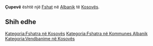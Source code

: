 {{Fshat në Kosovës
 | Emri                = Çupevë
| sqi_N_name = Çupevë
| sqi_N_FULL_NAME_RO = Çupevë
| sqi_N_FULL_NAME_ND_RO = Cupeve
| sqi_N_SORT_NAME_RG = CUPEVE
| sqi_N_FULL_NAME_RG = Çupevë
| sqi_N_FULL_NAME_ND_RG = Cupeve
| sqi_V_name = Qupevë
| sqi_V_FULL_NAME_RO = Qupevë Çypevë
| sqi_V_FULL_NAME_ND_RO = Qupeve Cypeve
| sqi_V_SORT_NAME_RG = QUPEVE CYPEVE
| sqi_V_FULL_NAME_RG = Qupevë Çypevë
| sqi_V_FULL_NAME_ND_RG = Qupeve Cypeve
| srp_N_name = Čupevo
| srp_N_FULL_NAME_RO = Čupevo
| srp_N_FULL_NAME_ND_RO = Cupevo
| srp_N_SORT_NAME_RG = CUPEVO
| srp_N_FULL_NAME_RG = Čupevo
| srp_N_FULL_NAME_ND_RG = Cupevo
| srp_NS_name = Чупево
| srp_NS_FULL_NAME_RO = Чупево
| srp_NS_FULL_NAME_ND_RO = Чупево
| srp_NS_SORT_NAME_RG = ЧУПЕВО
| srp_NS_FULL_NAME_RG = Чупево
| srp_NS_FULL_NAME_ND_RG = Чупево
| srp_V_name = Donje Čupevo
| srp_V_FULL_NAME_RO = Donje Čupevo
| srp_V_FULL_NAME_ND_RO = Donje Cupevo
| srp_V_SORT_NAME_RG = DONJECUPEVO
| srp_V_FULL_NAME_RG = Donje Čupevo
| srp_V_FULL_NAME_ND_RG = Donje Cupevo

 | Emri (Rasa dhanore) = 
 | Figura              = 
 | Shteti              = Kosovo
 | Komuna              = Albanik
 | Kodi postar         = 
 | Sipërfaqja          = 

 | Popullsia           = 

 | Regj. i popullsisë  = 
 | Dend. e popullsisë  = 
 | Faqja zyrtare       = 
 <!--- Koordinatat ----> 
 | Gjerësia            = 42.572222
 | Gjatësia            = 20.568611
 | Lartësia            = 
}}
'''Çupevë''' është një [[Fshat]] në [[Albanik]] të [[Kosovës]].

<!-- == Gjeografia == -->
<!-- == Historia == -->
<!-- == Demografia == -->
== Shih edhe ==
{{Komuna Albanik}}
{{Kosovo-Administrata-Cung}}

[[Kategoria:Fshatra në Kosovës]]
[[Kategoria:Fshatra në Kommunes Albanik]]
[[Kategoria:Vendbanime në Kosovës]]